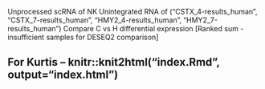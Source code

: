 <html>

<head>
<title>scRNA - NK with varied feeder cells</title>
</head>

<body>

<p>

Unprocessed scRNA of NK 
Unintegrated RNA of ("CSTX_4-results_human", "CSTX_7-results_human", "HMY2_4-results_human", "HMY2_7-results_human")
Compare C vs H differential expression [Ranked sum - insufficient samples for DESEQ2 comparison]
</p>

<!--begin.rcode
markers <- readRDS("CvsH.RDS")
print(markers)
end.rcode-->


<p>

## For Kurtis -- knitr::knit2html("index.Rmd", output="index.html")
</p>

</body>
</html>
